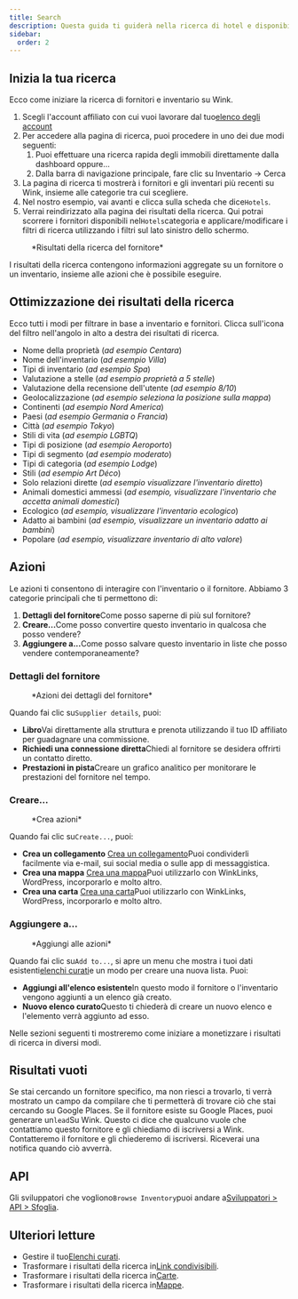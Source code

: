 ```yaml
---
title: Search
description: Questa guida ti guiderà nella ricerca di hotel e disponibilità.
sidebar:
  order: 2
---
```


## Inizia la tua ricerca

Ecco come iniziare la ricerca di fornitori e inventario su Wink.

1. Scegli l'account affiliato con cui vuoi lavorare dal tuo[elenco degli account](https://studio.wink.travel/company/list)
2. Per accedere alla pagina di ricerca, puoi procedere in uno dei due modi seguenti:
   1. Puoi effettuare una ricerca rapida degli immobili direttamente dalla dashboard oppure...
   2. Dalla barra di navigazione principale, fare clic su Inventario → Cerca
3. La pagina di ricerca ti mostrerà i fornitori e gli inventari più recenti su Wink, insieme alle categorie tra cui scegliere.
4. Nel nostro esempio, vai avanti e clicca sulla scheda che dice`Hotels`.
5. Verrai reindirizzato alla pagina dei risultati della ricerca. Qui potrai scorrere i fornitori disponibili nel`Hotels`categoria e applicare/modificare i filtri di ricerca utilizzando i filtri sul lato sinistro dello schermo.

<figure>
  <CloudinaryImage width="700" height="570" resize="scale" quality="best" alt="Risultati della ricerca" src="academy/search-results" errorImage="noimage_opaque_nyrtl0.png" />

  <figcaption>*Risultati della ricerca del fornitore*</figcaption>
</figure>


I risultati della ricerca contengono informazioni aggregate su un fornitore o un inventario, insieme alle azioni che è possibile eseguire.

## Ottimizzazione dei risultati della ricerca

Ecco tutti i modi per filtrare in base a inventario e fornitori. Clicca sull'icona del filtro nell'angolo in alto a destra dei risultati di ricerca.

* Nome della proprietà (*ad esempio Centara*)
* Nome dell'inventario (*ad esempio Villa*)
* Tipi di inventario (*ad esempio Spa*)
* Valutazione a stelle (*ad esempio proprietà a 5 stelle*)
* Valutazione della recensione dell'utente (*ad esempio 8/10*)
* Geolocalizzazione (*ad esempio seleziona la posizione sulla mappa*)
* Continenti (*ad esempio Nord America*)
* Paesi (*ad esempio Germania o Francia*)
* Città (*ad esempio Tokyo*)
* Stili di vita (*ad esempio LGBTQ*)
* Tipi di posizione (*ad esempio Aeroporto*)
* Tipi di segmento (*ad esempio moderato*)
* Tipi di categoria (*ad esempio Lodge*)
* Stili (*ad esempio Art Déco*)
* Solo relazioni dirette (*ad esempio visualizzare l'inventario diretto*)
* Animali domestici ammessi (*ad esempio, visualizzare l'inventario che accetta animali domestici*)
* Ecologico (*ad esempio, visualizzare l'inventario ecologico*)
* Adatto ai bambini (*ad esempio, visualizzare un inventario adatto ai bambini*)
* Popolare (*ad esempio, visualizzare inventario di alto valore*)

## Azioni

Le azioni ti consentono di interagire con l'inventario o il fornitore. Abbiamo 3 categorie principali che ti permettono di:

1. **Dettagli del fornitore**Come posso saperne di più sul fornitore?
2. **Creare...**&#x43;ome posso convertire questo inventario in qualcosa che posso vendere?
3. **Aggiungere a...**&#x43;ome posso salvare questo inventario in liste che posso vendere contemporaneamente?

### Dettagli del fornitore

<figure>
  <CloudinaryImage width="350" height="190" resize="scale" quality="best" alt="Dettagli del fornitore" src="academy/supplier-details" errorImage="noimage_opaque_nyrtl0.png" />

  <figcaption>*Azioni dei dettagli del fornitore*</figcaption>
</figure>


Quando fai clic su`Supplier details`, puoi:

* **Libro**Vai direttamente alla struttura e prenota utilizzando il tuo ID affiliato per guadagnare una commissione.
* **Richiedi una connessione diretta**Chiedi al fornitore se desidera offrirti un contatto diretto.
* **Prestazioni in pista**Creare un grafico analitico per monitorare le prestazioni del fornitore nel tempo.

### Creare...

<figure>
  <CloudinaryImage width="350" height="238" resize="scale" quality="best" alt="Azioni" src="academy/inventory-actions" errorImage="noimage_opaque_nyrtl0.png" />

  <figcaption>*Crea azioni*</figcaption>
</figure>


Quando fai clic su`Create...`, puoi:

* **Crea un collegamento** [Crea un collegamento](/studio/shareable-links)Puoi condividerli facilmente via e-mail, sui social media o sulle app di messaggistica.
* **Crea una mappa** [Crea una mappa](/studio/maps)Puoi utilizzarlo con WinkLinks, WordPress, incorporarlo e molto altro.
* **Crea una carta** [Crea una carta](/studio/cards)Puoi utilizzarlo con WinkLinks, WordPress, incorporarlo e molto altro.

### Aggiungere a...

<figure>
  <CloudinaryImage width="350" height="203" resize="scale" quality="best" alt="Azioni" src="academy/add-to" errorImage="noimage_opaque_nyrtl0.png" />

  <figcaption>*Aggiungi alle azioni*</figcaption>
</figure>


Quando fai clic su`Add to...`, si apre un menu che mostra i tuoi dati esistenti[elenchi curati](/studio/curated-lists)e un modo per creare una nuova lista. Puoi:

* **Aggiungi all'elenco esistente**In questo modo il fornitore o l'inventario vengono aggiunti a un elenco già creato.
* **Nuovo elenco curato**Questo ti chiederà di creare un nuovo elenco e l'elemento verrà aggiunto ad esso.

Nelle sezioni seguenti ti mostreremo come iniziare a monetizzare i risultati di ricerca in diversi modi.

## Risultati vuoti

Se stai cercando un fornitore specifico, ma non riesci a trovarlo, ti verrà mostrato un campo da compilare che ti permetterà di trovare ciò che stai cercando su Google Places. Se il fornitore esiste su Google Places, puoi generare un`lead`Su Wink. Questo ci dice che qualcuno vuole che contattiamo questo fornitore e gli chiediamo di iscriversi a Wink. Contatteremo il fornitore e gli chiederemo di iscriversi. Riceverai una notifica quando ciò avverrà.

## API

Gli sviluppatori che vogliono`Browse Inventory`puoi andare a[Sviluppatori > API > Sfoglia](/developers/apis/#browse-api).

## Ulteriori letture

* Gestire il tuo[Elenchi curati](/studio/curated-lists).
* Trasformare i risultati della ricerca in[Link condivisibili](/studio/shareable-links).
* Trasformare i risultati della ricerca in[Carte](/studio/cards).
* Trasformare i risultati della ricerca in[Mappe](/studio/maps).

